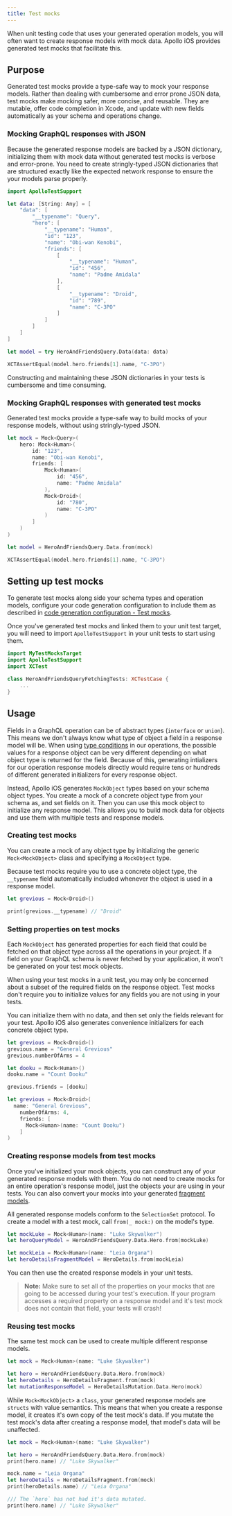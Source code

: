 ```yaml
---
title: Test mocks
---
```


When unit testing code that uses your generated operation models, you will often want to create response models with mock data. Apollo iOS provides generated test mocks that facilitate this.

## Purpose

Generated test mocks provide a type-safe way to mock your response models. Rather than dealing with cumbersome and error prone JSON data, test mocks make mocking safer, more concise, and reusable. They are mutable, offer code completion in Xcode, and update with new fields automatically as your schema and operations change.

### Mocking GraphQL responses with JSON

Because the generated response models are backed by a JSON dictionary, initializing them with mock data without generated test mocks is verbose and error-prone. You need to create stringly-typed JSON dictionaries that are structured exactly like the expected network response to ensure the your models parse properly.

```swift
import ApolloTestSupport

let data: [String: Any] = [
    "data": [
        "__typename": "Query",
        "hero": [
            "__typename": "Human",
            "id": "123",
            "name": "Obi-wan Kenobi",
            "friends": [
                [
                    "__typename": "Human",
                    "id": "456",
                    "name": "Padme Amidala"
                ],
                [
                    "__typename": "Droid",
                    "id": "789",
                    "name": "C-3PO"
                ]
            ]
        ]
    ]
]

let model = try HeroAndFriendsQuery.Data(data: data)

XCTAssertEqual(model.hero.friends[1].name, "C-3PO")
```

Constructing and maintaining these JSON dictionaries in your tests is cumbersome and time consuming.

### Mocking GraphQL responses with generated test mocks

Generated test mocks provide a type-safe way to build mocks of your response models, without using stringly-typed JSON.

```swift
let mock = Mock<Query>(
    hero: Mock<Human>(
        id: "123",
        name: "Obi-wan Kenobi",
        friends: [
            Mock<Human>(
                id: "456",
                name: "Padme Amidala"
            ),
            Mock<Droid>(
                id: "780",
                name: "C-3PO"
            )
        ]
    )
)

let model = HeroAndFriendsQuery.Data.from(mock)

XCTAssertEqual(model.hero.friends[1].name, "C-3PO")
```

## Setting up test mocks

To generate test mocks along side your schema types and operation models, configure your code generation configuration to include them as described in [code generation configuration -  Test mocks](./../code-generation/codegen-configuration#test-mocks).

Once you've generated test mocks and linked them to your unit test target, you will need to import `ApolloTestSupport` in your unit tests to start using them.

```swift
import MyTestMocksTarget
import ApolloTestSupport
import XCTest

class HeroAndFriendsQueryFetchingTests: XCTestCase {
    ...
}
```

## Usage

Fields in a GraphQL operation can be of abstract types (`interface` or `union`). This means we don't always know what type of object a field in a response model will be. When using [type conditions](./../fetching/type-conditions) in our operations, the possible values for a response object can be very different depending on what object type is returned for the field. Because of this, generating intializers for our operation response models directly would require tens or hundreds of different generated initializers for every response object.

Instead, Apollo iOS generates `MockObject` types based on your schema object types. You create a mock of a concrete object type from your schema as, and set fields on it. Then you can use this mock object to initialize any response model. This allows you to build mock data for objects and use them with multiple tests and response models.

### Creating test mocks

You can create a mock of any object type by initializing the generic `Mock<MockObject>` class and specifying a `MockObject` type.

Because test mocks require you to use a concrete object type, the `__typename` field automatically included whenever the object is used in a response model.

```swift
let grevious = Mock<Droid>()

print(grevious.__typename) // "Droid"
```

### Setting properties on test mocks

Each `MockObject` has generated properties for each field that could be fetched on that object type across all the operations in your project. If a field on your GraphQL schema is never fetched by your application, it won't be generated on your test mock objects.

When using your test mocks in a unit test, you may only be concerned about a subset of the required fields on the response object. Test mocks don't require you to initialize values for any fields you are not using in your tests.

You can initialize them with no data, and then set only the fields relevant for your test. Apollo iOS also generates convenience initializers for each concrete object type.

<CodeColumns>

```swift
let grevious = Mock<Droid>()
grevious.name = "General Grevious"
grevious.numberOfArms = 4

let dooku = Mock<Human>()
dooku.name = "Count Dooku"

grevious.friends = [dooku]
```

```swift
let grevious = Mock<Droid>(
  name: "General Grevious",
    numberOfArms: 4,
    friends: [
      Mock<Human>(name: "Count Dooku")
    ]
)
```

</CodeColumns>

### Creating response models from test mocks

Once you've initialized your mock objects, you can construct any of your generated response models with them. You do not need to create mocks for an entire operation's response model, just the objects your are using in your tests. You can also convert your mocks into your generated [fragment models](../fetching/fragments#fragment-reuse).

All generated response models conform to the `SelectionSet` protocol. To create a model with a test mock, call `from(_ mock:)` on the model's type.

```swift
let mockLuke = Mock<Human>(name: "Luke Skywalker")
let heroQueryModel = HeroAndFriendsQuery.Data.Hero.from(mockLuke)

let mockLeia = Mock<Human>(name: "Leia Organa")
let heroDetailsFragmentModel = HeroDetails.from(mockLeia)
```

You can then use the created response models in your unit tests.

> **Note:** Make sure to set all of the properties on your mocks that are going to be accessed during your test's execution. If your program accesses a required property on a response model and it's test mock does not contain that field, your tests will crash!

### Reusing test mocks

The same test mock can be used to create multiple different response models.

```swift
let mock = Mock<Human>(name: "Luke Skywalker")

let hero = HeroAndFriendsQuery.Data.Hero.from(mock)
let heroDetails = HeroDetailsFragment.from(mock)
let mutationResponseModel = HeroDetailsMutation.Data.Hero(mock)
```

While `Mock<MockObject>` a `class`, your generated response models are `structs` with value semantics. This means that when you create a response model, it creates it's own copy of the test mock's data. If you mutate the test mock's data after creating a response model, that model's data will be unaffected.

```swift
let mock = Mock<Human>(name: "Luke Skywalker")

let hero = HeroAndFriendsQuery.Data.Hero.from(mock)
print(hero.name) // "Luke Skywalker"

mock.name = "Leia Organa"
let heroDetails = HeroDetailsFragment.from(mock)
print(heroDetails.name) // "Leia Organa"

/// The `hero` has not had it's data mutated.
print(hero.name) // "Luke Skywalker"
```
